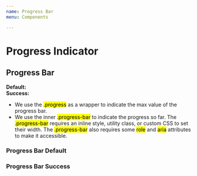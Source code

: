 ```yaml
---
name: Progress Bar
menu: Components

---
```


# Progress Indicator

## Progress Bar

<div class="de-code row">
<div class="col-2"><b>Default:</b></div>
<div class="col-10">
    <div class="progress">
        <div class="progress-bar" role="progressbar" aria-valuemin="0"
        aria-valuemax="100"></div>
    </div>
</div>

<div class="col-2"><b>Success:</b></div>
<div class="col-10">
    <div class="progress progress-success">
        <div class="progress-bar" role="progressbar" aria-valuemin="0"
        aria-valuemax="100"></div>
    </div>
</div>

<div class="explanation">
    <ul>
        <li>We use the <mark>.progress</mark> as a wrapper to indicate the max value of the progress bar.</li>
        <li>We use the inner <mark>.progress-bar</mark> to indicate the progress so far.
        The <mark>.progress-bar</mark> requires an inline style, utility class, or custom CSS to set their width.
        The <mark>.progress-bar</mark> also requires some <mark>role</mark> and <mark>aria</mark> attributes to make it accessible.</li>
    </ul>
</div>

</div>

### Progress Bar Default

<Playground>
    <div class="progress">
        <div class="progress-bar" role="progressbar" aria-valuemin="0"
        aria-valuemax="100"></div>
    </div>
</Playground>

### Progress Bar Success

<Playground>
    <div class="progress progress-success">
        <div class="progress-bar" role="progressbar" aria-valuemin="0"
        aria-valuemax="100"></div>
    </div>
</Playground>

